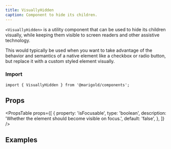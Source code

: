 ```yaml
---
title: VisuallyHidden
caption: Component to hide its children.
---
```


`<VisuallyHidden>` is a utility component that can be used to hide its children visually, while keeping them visible to screen readers and other assistive technology.

This would typically be used when you want to take advantage of the behavior and semantics of a native element like a checkbox or radio button, but replace it with a custom styled element visually.

### Import

```tsx
import { VisuallyHidden } from '@marigold/components';
```

## Props

<PropsTable
  props={[
    {
      property: 'isFocusable',
      type: 'boolean',
      description: 'Whether the element should become visible on focus.',
      default: 'false',
    },
  ]}
/>

## Examples

<ComponentDemo file="./visually-hidden.demo.tsx" />
